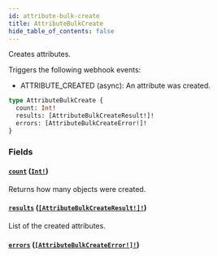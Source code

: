 ```yaml
---
id: attribute-bulk-create
title: AttributeBulkCreate
hide_table_of_contents: false
---
```


Creates attributes.

Triggers the following webhook events:

- ATTRIBUTE_CREATED (async): An attribute was created.

```graphql
type AttributeBulkCreate {
  count: Int!
  results: [AttributeBulkCreateResult!]!
  errors: [AttributeBulkCreateError!]!
}
```

### Fields

#### [`count`](#) ([`Int!`](../../../developer/api-reference/scalars/int))

Returns how many objects were created.

#### [`results`](#) ([`[AttributeBulkCreateResult!]!`](../../../developer/api-reference/objects/attribute-bulk-create-result))

List of the created attributes.

#### [`errors`](#) ([`[AttributeBulkCreateError!]!`](../../../developer/api-reference/objects/attribute-bulk-create-error))

